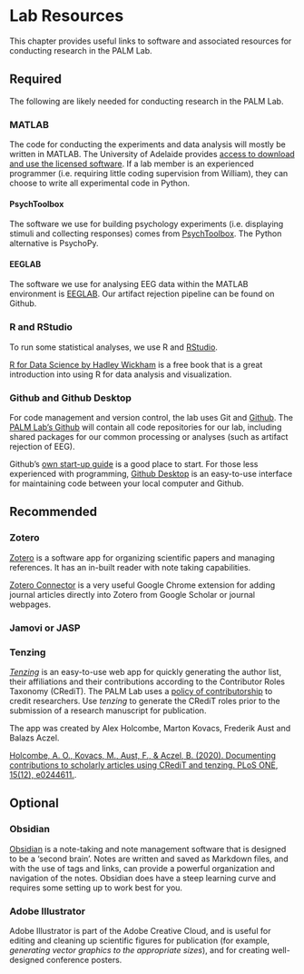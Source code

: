 # Lab Resources

This chapter provides useful links to software and associated resources for conducting research in the PALM Lab.

## Required

The following are likely needed for conducting research in the PALM Lab.

### MATLAB {-}

The code for conducting the experiments and data analysis will mostly be written in MATLAB. The University of Adelaide provides [access to download and use the licensed software](https://www.mathworks.com/academia/tah-portal/university-of-adelaide-30536634.html). If a lab member is an experienced programmer (i.e. requiring little coding supervision from William), they can choose to write all experimental code in Python.

#### PsychToolbox {-}

The software we use for building psychology experiments (i.e. displaying stimuli and collecting responses) comes from [PsychToolbox](http://psychtoolbox.org/). The Python alternative is PsychoPy.

#### EEGLAB {-}

The software we use for analysing EEG data within the MATLAB environment is [EEGLAB](https://sccn.ucsd.edu/eeglab/index.php). Our artifact rejection pipeline can be found on Github.

### R and RStudio {-}

To run some statistical analyses, we use R and [RStudio](https://posit.co/download/rstudio-desktop/). 

[R for Data Science by Hadley Wickham](https://r4ds.hadley.nz/) is a free book that is a great introduction into using R for data analysis and visualization.

### Github and Github Desktop {-}

For code management and version control, the lab uses Git and [Github](https://github.com). The [PALM Lab's Github](https://github.com/PALM-Lab) will contain all code repositories for our lab, including shared packages for our common processing or analyses (such as artifact rejection of EEG). 

Github's [own start-up guide](https://docs.github.com/en/get-started/quickstart/hello-world) is a good place to start. For those less experienced with programming, [Github Desktop](https://desktop.github.com/) is an easy-to-use interface for maintaining code between your local computer and Github.

## Recommended

### Zotero {-}

[Zotero](https://www.zotero.org/) is a software app for organizing scientific papers and managing references. It has an in-built reader with note taking capabilities.

[Zotero Connector](https://www.zotero.org/download/connectors) is a very useful Google Chrome extension for adding journal articles directly into Zotero from Google Scholar or journal webpages.

### Jamovi or JASP {-}

### Tenzing {-#tenzing}

[*Tenzing*](https://tenzing.club) is an easy-to-use web app for quickly generating the author list, their affiliations and their contributions according to the Contributor Roles Taxonomy (CRediT). The PALM Lab uses a [policy of contributorship](#contributorship) to credit researchers. Use *tenzing* to generate the CRediT roles prior to the submission of a research manuscript for publication.

The app was created by Alex Holcombe, Marton Kovacs, Frederik Aust and Balazs Aczel.

[Holcombe, A. O., Kovacs, M., Aust, F., & Aczel, B. (2020). Documenting contributions to scholarly articles using CRediT and tenzing. PLoS ONE, 15(12), e0244611.](https://journals.plos.org/plosone/article?id=10.1371/journal.pone.0244611).

## Optional

### Obsidian {-}

[Obsidian](https://obsidian.md/) is a note-taking and note management software that is designed to be a 'second brain'. Notes are written and saved as Markdown files, and with the use of tags and links, can provide a powerful organization and navigation of the notes. Obsidian does have a steep learning curve and requires some setting up to work best for you.

### Adobe Illustrator {-}

Adobe Illustrator is part of the Adobe Creative Cloud, and is useful for editing and cleaning up scientific figures for publication (for example, *generating vector graphics to the appropriate sizes*), and for creating well-designed conference posters. 

